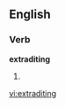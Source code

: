 
==English==

===Verb===
'''extraditing'''

# {{present participle of|[[extradite]]}}

[[vi:extraditing]]